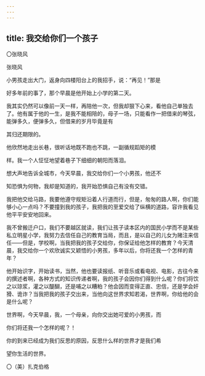 ```yaml
---
---
---
```

title: 我交给你们一个孩子
---



〇张晓风

张晓风

小男孩走出大门，返身向四楼阳台上的我招手，说：“再见！”那是

好多年前的事了，那个早晨是他开始上小学的第二天。

我其实仍然可以像前一天一样，再陪他一次，但我却狠下心来，看他自己单独去了。他有属于他的一生，是我不能相陪的，母子一场，只能看作一把借来的琴弦，能弹多久，便弹多久，但借来的岁月毕竟是有

其归还期限的。

他欣然地走出长巷，很听话地既不跑也不跳，一副循规蹈矩的模

样。我一个人怔怔地望着巷子下细细的朝阳而落泪。

想大声地告诉全城市，今天早晨，我交给你们一个小男孩，他还不

知恐惧为何物，我却是知道的，我开始恐惧自己有没有交错。

我把他交给马路，我要他遵守规矩沿着人行道而行，但是，匆匆的路人啊，你们能够小心一点吗？不要撞到我的孩子，我把我的至爱交给了纵横的道路，容许我看见他平平安安地回来。

我不曾搬迁户口，我们不要越区就读，我们让孩子读本区内的国民小学而不是某些私立明星小学，我努力去信任自己的教育当局，而且，是以自己的儿女为赌注来信任——但是，学校啊，当我把我的孩子交给你，你保证给他怎样的教育？今天清晨，我交给你一个欢欣诚实又颖悟的小男孩，多年以后，你将还我一个怎样的青年？

他开始识字，开始读书，当然，他也要读报纸、听音乐或看电视、电影，古往今来的撰述者啊，各种方式的知识传递者啊，我的孩子会因你们得到什么呢？你们将饮之以琼浆，灌之以醍醐，还是哺之以糟粕？他会因而变得正直、忠信，还是学会奸猾、诡诈？当我把我的孩子交出来，当他向这世界求知若渴，世界啊，你给他的会是什么呢？

世界啊，今天早晨，我，一个母亲，向你交出她可爱的小男孩，而

你们将还我一个怎样的呢？！

你的到来已经成为我们反思的原因，反思什么样的世界才是我们希

望你生活的世界。

〇（美）扎克伯格